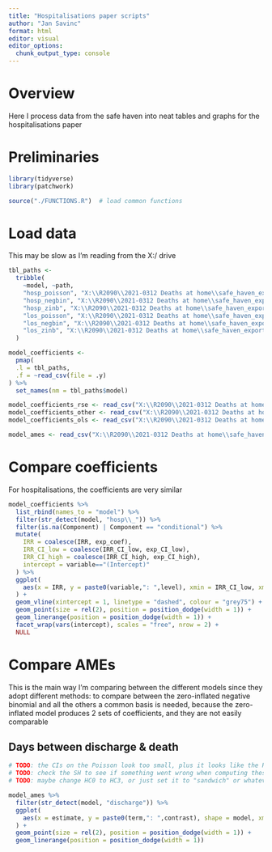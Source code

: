 ```yaml
---
title: "Hospitalisations paper scripts"
author: "Jan Savinc"
format: html
editor: visual
editor_options: 
  chunk_output_type: console
---
```



# Overview

Here I process data from the safe haven into neat tables and graphs for the hospitalisations paper


# Preliminaries

```r
library(tidyverse)
library(patchwork)

source("./FUNCTIONS.R")  # load common functions
```


# Load data

This may be slow as I'm reading from the X:/ drive

```r
tbl_paths <- 
  tribble(
    ~model, ~path,
    "hosp_poisson", "X:\\R2090\\2021-0312 Deaths at home\\safe_haven_exports\\modelling_hospitalisations\\tbl_models_hosp_poisson.csv",
    "hosp_negbin", "X:\\R2090\\2021-0312 Deaths at home\\safe_haven_exports\\modelling_hospitalisations\\tbl_models_hosp_negbin.csv",
    "hosp_zinb", "X:\\R2090\\2021-0312 Deaths at home\\safe_haven_exports\\modelling_hospitalisations\\tbl_models_hosp_zinb.csv",
    "los_poisson", "X:\\R2090\\2021-0312 Deaths at home\\safe_haven_exports\\modelling_hospitalisations\\tbl_models_los_poisson.csv",
    "los_negbin", "X:\\R2090\\2021-0312 Deaths at home\\safe_haven_exports\\modelling_hospitalisations\\tbl_models_los_negbin.csv",
    "los_zinb", "X:\\R2090\\2021-0312 Deaths at home\\safe_haven_exports\\modelling_hospitalisations\\tbl_models_los_zinb.csv",
  )

model_coefficients <- 
  pmap(
  .l = tbl_paths,
  .f = ~read_csv(file = .y)
) %>%
  set_names(nm = tbl_paths$model)

model_coefficients_rse <- read_csv("X:\\R2090\\2021-0312 Deaths at home\\safe_haven_exports\\modelling_hospitalisations\\tbl_models_coefficients_rse.csv")
model_coefficients_other <- read_csv("X:\\R2090\\2021-0312 Deaths at home\\safe_haven_exports\\modelling_hospitalisations\\tbl_models_coefficients_other.csv")
model_coefficients_ols <- read_csv("X:\\R2090\\2021-0312 Deaths at home\\safe_haven_exports\\modelling_hospitalisations\\tbl_models_coefficients_ols.csv")

model_ames <- read_csv("X:\\R2090\\2021-0312 Deaths at home\\safe_haven_exports\\modelling_hospitalisations\\tbl_models_ames.csv")
```

# Compare coefficients

For hospitalisations, the coefficients are very similar

```r
model_coefficients %>%
  list_rbind(names_to = "model") %>% 
  filter(str_detect(model, "hosp\\_")) %>%
  filter(is.na(Component) | Component == "conditional") %>%
  mutate(
    IRR = coalesce(IRR, exp_coef),
    IRR_CI_low = coalesce(IRR_CI_low, exp_CI_low),
    IRR_CI_high = coalesce(IRR_CI_high, exp_CI_high),
    intercept = variable=="(Intercept)"
  ) %>%
  ggplot(
    aes(x = IRR, y = paste0(variable,": ",level), xmin = IRR_CI_low, xmax = IRR_CI_high, shape = model)
  ) +
  geom_vline(xintercept = 1, linetype = "dashed", colour = "grey75") +
  geom_point(size = rel(2), position = position_dodge(width = 1)) +
  geom_linerange(position = position_dodge(width = 1)) +
  facet_wrap(vars(intercept), scales = "free", nrow = 2) +
  NULL
```


# Compare AMEs

This is the main way I'm comparing between the different models since they adopt different methods: to compare between the zero-inflated negative binomial and all the others a common basis is needed, because the zero-inflated model produces 2 sets of coefficients, and they are not easily comparable

## Days between discharge & death

```r

# TODO: the CIs on the Poisson look too small, plus it looks like the RSE versions of the Poisson AMEs aren't there?!
# TODO: check the SH to see if something went wrong when computing these?
# TODO: maybe change HC0 to HC3, or just set it to "sandwich" or whatever the default is? I just want a HC estimator of variance, don't really care which

model_ames %>%
  filter(str_detect(model, "discharge")) %>%
  ggplot(
    aes(x = estimate, y = paste0(term,": ",contrast), shape = model, xmin = conf.low, xmax = conf.high)
  ) +
  geom_point(size = rel(2), position = position_dodge(width = 1)) +
  geom_linerange(position = position_dodge(width = 1))
```


